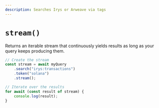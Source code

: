 ```yaml
---
description: Searches Irys or Arweave via tags
---
```



# `stream()`

Returns an iterable stream that continuously yields results as long as your query keeps producing them.

```js
// Create the stream
const stream = await myQuery
	.search("irys:transactions")
	.token("solana")
	.stream();

// Iterate over the results
for await (const result of stream) {
	console.log(result);
}
```

